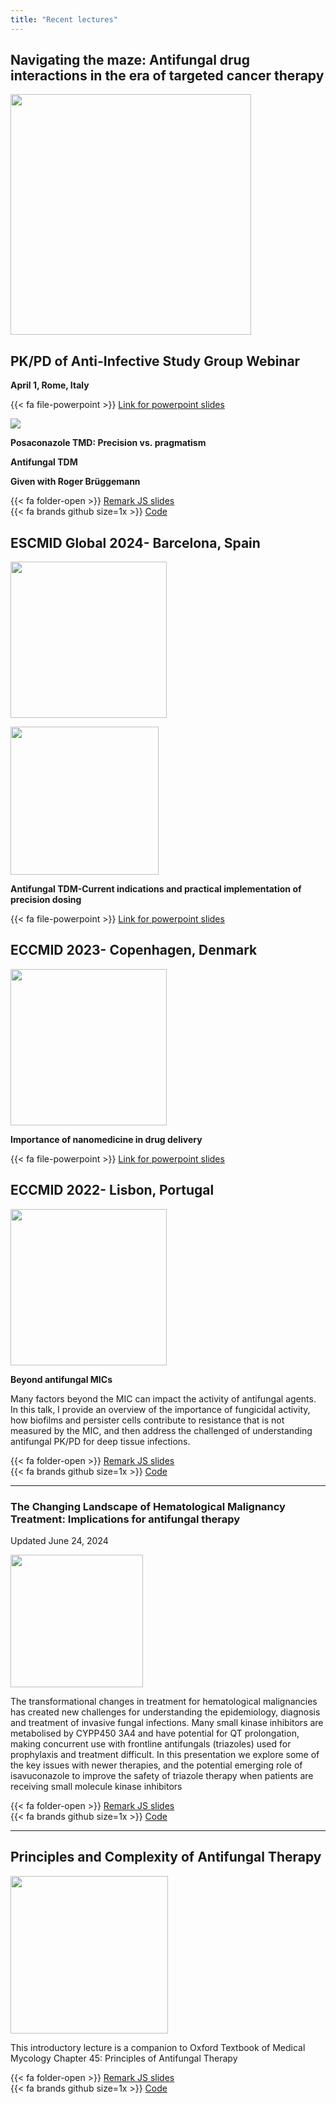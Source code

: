 ```yaml
---
title: "Recent lectures"
---
```


## Navigating the maze: Antifungal drug interactions in the era of targeted cancer therapy

![](images/roma_tdm.png){width="385"}

## PK/PD of Anti-Infective Study Group Webinar

**April 1, Rome, Italy**

{{< fa file-powerpoint >}} [Link for powerpoint slides](roma_di.pptx)

![](images/epag.png)

**Posaconazole TMD: Precision vs. pragmatism**

**Antifungal TDM** <br>

**Given with Roger Brüggemann** <br>

{{< fa folder-open >}} [Remark JS slides](https://russlewisbo.github.io/EPAG/Lecture1.html#/posaconazole-therapeutic-drug-monitoring-precision-vs.-pragmatism) <br> {{< fa brands github size=1x >}} [Code](https://github.com/Russlewisbo/EPAG.git)

## ESCMID Global 2024- Barcelona, Spain

![](images/escmid.png){fig-align="left" width="250"}

![](images/barcelona.png){width="237"}

**Antifungal TDM-Current indications and practical implementation of precision dosing**

{{< fa file-powerpoint >}} [Link for powerpoint slides](tdm.pptx)

## ECCMID 2023- Copenhagen, Denmark

![](images/ECCMID2023.png){fig-align="left" width="250"}

**Importance of nanomedicine in drug delivery**

{{< fa file-powerpoint >}} [Link for powerpoint slides](nano.pptx)

## ECCMID 2022- Lisbon, Portugal

![](images/ESCMID2022portugal.png){fig-align="left" width="250"}

**Beyond antifungal MICs**

Many factors beyond the MIC can impact the activity of antifungal agents. In this talk, I provide an overview of the importance of fungicidal activity, how biofilms and persister cells contribute to resistance that is not measured by the MIC, and then address the challenged of understanding antifungal PK/PD for deep tissue infections.

{{< fa folder-open >}} [Remark JS slides](https://russlewisbo.github.io/ESCMID_2022_talk/#/title-slide) <br> {{< fa brands github size=1x >}} [Code](https://github.com/Russlewisbo/ESCMID_2022_talk)

------------------------------------------------------------------------

### The Changing Landscape of Hematological Malignancy Treatment: Implications for antifungal therapy

Updated June 24, 2024

![](images/wbcs.jpg){fig-align="left" width="212"}

The transformational changes in treatment for hematological malignancies has created new challenges for understanding the epidemiology, diagnosis and treatment of invasive fungal infections. Many small kinase inhibitors are metabolised by CYPP450 3A4 and have potential for QT prolongation, making concurrent use with frontline antifungals (triazoles) used for prophylaxis and treatment difficult. In this presentation we explore some of the key issues with newer therapies, and the potential emerging role of isavuconazole to improve the safety of triazole therapy when patients are receiving small molecule kinase inhibitors

{{< fa folder-open >}} [Remark JS slides](https://russlewisbo.github.io/target_talk/) <br> {{< fa brands github size=1x >}} [Code](https://github.com/Russlewisbo/target_talk)

------------------------------------------------------------------------

## Principles and Complexity of Antifungal Therapy

![](images/MICtray.jpg){fig-align="left" width="252"}

This introductory lecture is a companion to Oxford Textbook of Medical Mycology Chapter 45: Principles of Antifungal Therapy

{{< fa folder-open >}} [Remark JS slides](https://russlewisbo.github.io/Exeter/Exeter.html#/principles-and-complexity-of-antifungal-therapy) <br> {{< fa brands github size=1x >}} [Code](https://github.com/Russlewisbo/Exeter)